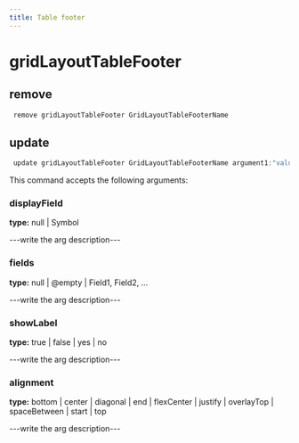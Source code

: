 ```yaml
---
title: Table footer
---
```


# gridLayoutTableFooter

## remove

```js filename="Terminal" copy
 remove gridLayoutTableFooter GridLayoutTableFooterName
```


## update

```js filename="Terminal" copy
 update gridLayoutTableFooter GridLayoutTableFooterName argument1:"value1" argument2:"value2"
```

This command accepts the following arguments:

### displayField
**type:** null | Symbol

---write the arg description---

### fields
**type:** null | @empty | Field1, Field2, ...

---write the arg description---

### showLabel
**type:** true | false | yes | no

---write the arg description---

### alignment
**type:** bottom | center | diagonal | end | flexCenter | justify | overlayTop | spaceBetween | start | top

---write the arg description---


